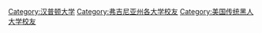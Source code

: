 [[Category:汉普顿大学|Category:汉普顿大学]]
[[Category:弗吉尼亚州各大学校友|Category:弗吉尼亚州各大学校友]]
[[Category:美国传统黑人大学校友|Category:美国传统黑人大学校友]]